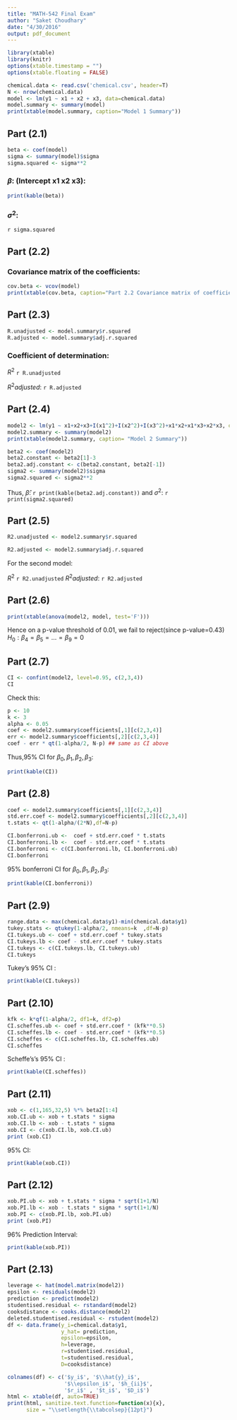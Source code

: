 ```yaml
---
title: "MATH-542 Final Exam"
author: "Saket Choudhary"
date: "4/30/2016"
output: pdf_document
---
```

```r
library(xtable)
library(knitr)
options(xtable.timestamp = "")
options(xtable.floating = FALSE)
```

```r
chemical.data <- read.csv('chemical.csv', header=T)
N <- nrow(chemical.data)
model <- lm(y1 ~ x1 + x2 + x3, data=chemical.data)
model.summary <- summary(model)
print(xtable(model.summary, caption="Model 1 Summary"))
```

## Part (2.1)

```r
beta <- coef(model)
sigma <- summary(model)$sigma
sigma.squared <- sigma**2
```

### $\beta$: (Intercept x1 x2 x3): 
```r
print(kable(beta))
```

### $\sigma^2$:  
`r sigma.squared`


## Part (2.2)

### Covariance matrix of the coefficients:
```r
cov.beta <- vcov(model)
print(xtable(cov.beta, caption="Part 2.2 Covariance matrix of coefficients"))
```

## Part (2.3)

```r
R.unadjusted <- model.summary$r.squared
R.adjusted <- model.summary$adj.r.squared
```

### Coefficient of determination:
$R^2$ `r R.unadjusted`

$R^2 adjusted$: `r R.adjusted`

## Part (2.4)

```r
model2 <- lm(y1 ~ x1+x2+x3+I(x1^2)+I(x2^2)+I(x3^2)+x1*x2+x1*x3+x2*x3, data=chemical.data)
model2.summary <- summary(model2)
print(xtable(model2.summary, caption= "Model 2 Summary"))
```

```r
beta2 <- coef(model2)
beta2.constant <- beta2[1]-3
beta2.adj.constant <- c(beta2.constant, beta2[-1])
sigma2 <- summary(model2)$sigma
sigma2.squared <- sigma2**2
```

Thus, $\hat{\beta}$: `r print(kable(beta2.adj.constant))`
and $\sigma^2$: `r print(sigma2.squared)`

## Part (2.5)

```r
R2.unadjusted <- model2.summary$r.squared

R2.adjusted <- model2.summary$adj.r.squared
```

For the second model:

$R^2$ `r R2.unadjusted`
$R^2 adjusted$: `r R2.adjusted`


## Part (2.6)

```r
print(xtable(anova(model2, model, test='F')))
```

Hence on a p-value threshold of 0.01, we fail to reject(since p-value=0.43) $H_0: \beta_4 = \beta_5 = \dots = \beta_9 = 0$


## Part (2.7)

```r
CI <- confint(model2, level=0.95, c(2,3,4))
CI
```

Check this:
```r
p <- 10
k <- 3
alpha <- 0.05
coef <- model2.summary$coefficients[,1][c(2,3,4)]
err <- model2.summary$coefficients[,2][c(2,3,4)]
coef - err * qt(1-alpha/2, N-p) ## same as CI above
```

Thus,95% CI for $\beta_0,\beta_1,\beta_2, \beta_3$: 

```r
print(kable(CI))
```


## Part (2.8)

```r
coef <- model2.summary$coefficients[,1][c(2,3,4)]
std.err.coef <- model2.summary$coefficients[,2][c(2,3,4)]
t.stats <- qt(1-alpha/(2*N),df=N-p)
```

```r
CI.bonferroni.ub <-  coef + std.err.coef * t.stats 
CI.bonferroni.lb <-  coef - std.err.coef * t.stats
CI.bonferroni <- c(CI.bonferroni.lb, CI.bonferroni.ub)
CI.bonferroni
```

95% bonferroni CI for $\beta_0,\beta_1,\beta_2, \beta_3$: 

```r
print(kable(CI.bonferroni))
```

## Part (2.9)

```r
range.data <- max(chemical.data$y1)-min(chemical.data$y1)
tukey.stats <- qtukey(1-alpha/2, nmeans=k  ,df=N-p)
CI.tukeys.ub <- coef + std.err.coef * tukey.stats
CI.tukeys.lb <- coef - std.err.coef * tukey.stats
CI.tukeys <- c(CI.tukeys.lb, CI.tukeys.ub)
CI.tukeys
```

Tukey's 95% CI : 
```r
print(kable(CI.tukeys))
```


## Part (2.10)

```r
kfk <- k*qf(1-alpha/2, df1=k, df2=p)
CI.scheffes.ub <- coef + std.err.coef * (kfk**0.5)
CI.scheffes.lb <- coef - std.err.coef * (kfk**0.5)
CI.scheffes <- c(CI.scheffes.lb, CI.scheffes.ub)
CI.scheffes
```

Scheffe's's 95% CI : 

```r
print(kable(CI.scheffes))
```


## Part (2.11)
```r
xob <- c(1,165,32,5) %*% beta2[1:4]
xob.CI.ub <- xob + t.stats * sigma 
xob.CI.lb <- xob - t.stats * sigma 
xob.CI <- c(xob.CI.lb, xob.CI.ub)
print (xob.CI)
```

95% CI: 

```r
print(kable(xob.CI))
```


## Part (2.12)

```r
xob.PI.ub <- xob + t.stats * sigma * sqrt(1+1/N)
xob.PI.lb <- xob - t.stats * sigma * sqrt(1+1/N)
xob.PI <- c(xob.PI.lb, xob.PI.ub)
print (xob.PI)
```

96% Prediction Interval: 

```r
print(kable(xob.PI))
```

## Part (2.13)
```r
leverage <- hat(model.matrix(model2))
epsilon <- residuals(model2)
prediction <- predict(model2)
studentised.residual <- rstandard(model2)
cooksdistance <- cooks.distance(model2)
deleted.studentised.residual <- rstudent(model2)
df <- data.frame(y_i=chemical.data$y1, 
                 y_hat= prediction, 
                 epsilon=epsilon, 
                 h=leverage,  
                 r=studentised.residual, 
                 t=studentised.residual, 
                 D=cooksdistance)
```

```r
colnames(df) <- c('$y_i$', '$\\hat{y}_i$', 
                  '$\\epsilon_i$', '$h_{ii}$', 
                  '$r_i$' , '$t_i$', '$D_i$')
html <- xtable(df, auto=TRUE)
print(html, sanitize.text.function=function(x){x}, 
      size = "\\setlength{\\tabcolsep}{12pt}")
```

